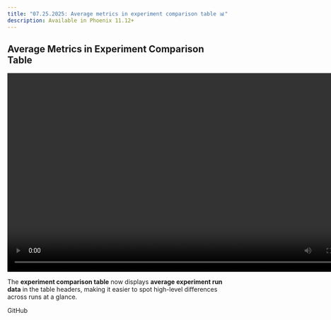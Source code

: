 ```yaml
---
title: "07.25.2025: Average metrics in experiment comparison table 📊"
description: Available in Phoenix 11.12+
---
```


<Update label="07.25.2025">

## Average Metrics in Experiment Comparison Table

<Frame>
<video width="800" height="450" controls>
<source src="https://storage.googleapis.com/arize-phoenix-assets/assets/images/phoenix-docs-images/experiment-headers-average-metrics.mp4" type="video/mp4" />
Your browser does not support the video tag.
</video>
</Frame>

The **experiment comparison table** now displays **average experiment run data** in the table headers, making it easier to spot high-level differences across runs at a glance.

<Card title="feat(experiments): display average experiment run data in headers of experiment compare table by axiomofjoy · Pull Request #8737 · Arize-ai/phoenix" icon="github" href="https://github.com/Arize-ai/phoenix/pull/8737" horizontal>
GitHub
</Card>
</Update>